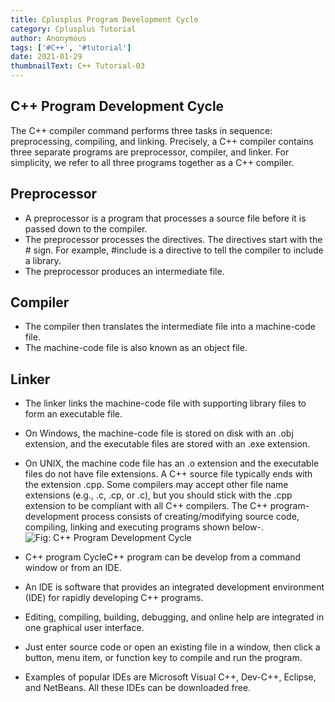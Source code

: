 ```yaml
---
title: Cplusplus Program Development Cycle
category: Cplusplus Tutorial
author: Anonymous
tags: ['#C++', '#tutorial']
date: 2021-01-29
thumbnailText: C++ Tutorial-03
---
```

## C++ Program Development Cycle
The C++ compiler command performs three tasks in sequence: preprocessing, compiling, and linking. Precisely, a C++ compiler contains three separate programs are preprocessor, compiler, and linker. For simplicity, we refer to all three programs together as a C++ compiler.

## Preprocessor
- A preprocessor is a program that processes a source file before it is passed down to the compiler.
- The preprocessor processes the directives. The directives start with the # sign. For example, #include  is a directive to tell the compiler to include a library.
- The preprocessor produces an intermediate file.
## Compiler
- The compiler then translates the intermediate file into a machine-code file.
- The machine-code file is also known as an object file.
## Linker
- The linker links the machine-code file with supporting library files to form an executable file.
- On Windows, the machine-code file is stored on disk with an .obj extension, and the executable files are stored with an .exe extension.
- On UNIX, the machine code file has an .o extension and the executable files do not have file extensions.
A C++ source file typically ends with the extension .cpp. Some compilers may accept other file name extensions (e.g., .c, .cp, or .c), but you should stick with the .cpp extension to be compliant with all C++ compilers. The C++ program-development process consists of creating/modifying source code, compiling, linking and executing programs shown below-.
![Fig: C++ Program Development Cycle](../../assets/cppPic/cpd.png)
- C++ program CycleC++ program can be develop from a command window or from an IDE.

- An IDE is software that provides an integrated development environment (IDE) for rapidly developing C++ programs.
- Editing, compiling, building, debugging, and online help are integrated in one graphical user interface.
- Just enter source code or open an existing file in a window, then click a button, menu item, or function key to compile and run the program.
- Examples of popular IDEs are Microsoft Visual C++, Dev-C++, Eclipse, and NetBeans. All these IDEs can be downloaded free.

